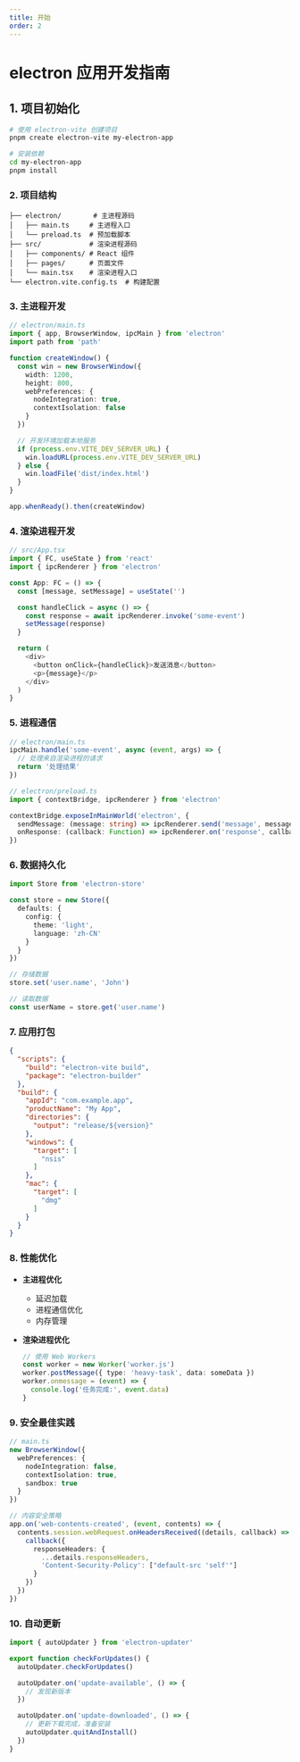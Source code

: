```yaml
---
title: 开始
order: 2
---
```


# electron 应用开发指南

## 1. 项目初始化

```bash
# 使用 electron-vite 创建项目
pnpm create electron-vite my-electron-app

# 安装依赖
cd my-electron-app
pnpm install
```

### 2. 项目结构

```
├── electron/        # 主进程源码
│   ├── main.ts     # 主进程入口
│   └── preload.ts  # 预加载脚本
├── src/            # 渲染进程源码
│   ├── components/ # React 组件
│   ├── pages/      # 页面文件
│   └── main.tsx    # 渲染进程入口
└── electron.vite.config.ts  # 构建配置
```

### 3. 主进程开发

```typescript
// electron/main.ts
import { app, BrowserWindow, ipcMain } from 'electron'
import path from 'path'

function createWindow() {
  const win = new BrowserWindow({
    width: 1200,
    height: 800,
    webPreferences: {
      nodeIntegration: true,
      contextIsolation: false
    }
  })

  // 开发环境加载本地服务
  if (process.env.VITE_DEV_SERVER_URL) {
    win.loadURL(process.env.VITE_DEV_SERVER_URL)
  } else {
    win.loadFile('dist/index.html')
  }
}

app.whenReady().then(createWindow)
```

### 4. 渲染进程开发

```typescript
// src/App.tsx
import { FC, useState } from 'react'
import { ipcRenderer } from 'electron'

const App: FC = () => {
  const [message, setMessage] = useState('')

  const handleClick = async () => {
    const response = await ipcRenderer.invoke('some-event')
    setMessage(response)
  }

  return (
    <div>
      <button onClick={handleClick}>发送消息</button>
      <p>{message}</p>
    </div>
  )
}
```

### 5. 进程通信

```typescript
// electron/main.ts
ipcMain.handle('some-event', async (event, args) => {
  // 处理来自渲染进程的请求
  return '处理结果'
})

// electron/preload.ts
import { contextBridge, ipcRenderer } from 'electron'

contextBridge.exposeInMainWorld('electron', {
  sendMessage: (message: string) => ipcRenderer.send('message', message),
  onResponse: (callback: Function) => ipcRenderer.on('response', callback)
})
```

### 6. 数据持久化

```typescript
import Store from 'electron-store'

const store = new Store({
  defaults: {
    config: {
      theme: 'light',
      language: 'zh-CN'
    }
  }
})

// 存储数据
store.set('user.name', 'John')

// 读取数据
const userName = store.get('user.name')
```

### 7. 应用打包

```json
{
  "scripts": {
    "build": "electron-vite build",
    "package": "electron-builder"
  },
  "build": {
    "appId": "com.example.app",
    "productName": "My App",
    "directories": {
      "output": "release/${version}"
    },
    "windows": {
      "target": [
        "nsis"
      ]
    },
    "mac": {
      "target": [
        "dmg"
      ]
    }
  }
}
```

### 8. 性能优化

- **主进程优化**
  - 延迟加载
  - 进程通信优化
  - 内存管理

- **渲染进程优化**
  ```typescript
  // 使用 Web Workers
  const worker = new Worker('worker.js')
  worker.postMessage({ type: 'heavy-task', data: someData })
  worker.onmessage = (event) => {
    console.log('任务完成:', event.data)
  }
  ```

### 9. 安全最佳实践

```typescript
// main.ts
new BrowserWindow({
  webPreferences: {
    nodeIntegration: false,
    contextIsolation: true,
    sandbox: true
  }
})

// 内容安全策略
app.on('web-contents-created', (event, contents) => {
  contents.session.webRequest.onHeadersReceived((details, callback) => {
    callback({
      responseHeaders: {
        ...details.responseHeaders,
        'Content-Security-Policy': ["default-src 'self'"]
      }
    })
  })
})
```

### 10. 自动更新

```typescript
import { autoUpdater } from 'electron-updater'

export function checkForUpdates() {
  autoUpdater.checkForUpdates()

  autoUpdater.on('update-available', () => {
    // 发现新版本
  })

  autoUpdater.on('update-downloaded', () => {
    // 更新下载完成，准备安装
    autoUpdater.quitAndInstall()
  })
}
```